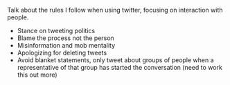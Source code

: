 Talk about the rules I follow when using twitter, focusing on interaction with people.

- Stance on tweeting politics
- Blame the process not the person
- Misinformation and mob mentality
- Apologizing for deleting tweets
- Avoid blanket statements, only tweet about groups of people when a representative of that group has started the conversation (need to work this out more)

